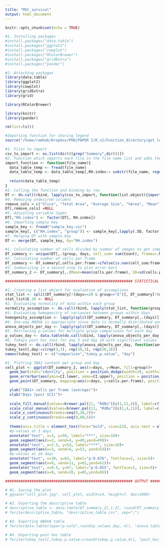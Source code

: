 ```yaml
---
title: "MSC_survival"
output: html_document
---
```


```r
knitr::opts_chunk$set(echo = TRUE)
```

```r
#1. Installing packages
#install.packages("data.table")
#install.packages("ggplot2")
#install.packages("cowplot")
#install.packages("RColorBrewer")
#install.packages("gridExtra")
#install.packages("pander")

#2. Attaching packages
library(data.table)
library(ggplot2)
library(cowplot)
library(gridExtra)
library(grid)

library(RColorBrewer)

library(knitr)
library(pander)

rm(list=ls())

#Importing function for sharing legend 
source("/home/ramhak/Dropbox/PHD/PAPER I/R_v2/Function_directory/get_legend.R")
```

```r
#1. Files to import
csv_to_import <- as.list(dir()[grep("Summary",dir())])
#2. Function which imports each file in the file name list and adds the RH.index
import_function <- function(file_name){
  data_table_temp <- fread(file_name)  
  data_table_temp <- data_table_temp[,RH.index:= substr(file_name, regexpr("RH", file_name)[1]+2,regexpr("RH", file_name)[1]+4)]
  
  return(data_table_temp)
}
#3. Calling the function and binding by row
DT <- do.call(rbind, lapply(csv_to_import, function(list.object){import_function(list.object)}))
#4. Removing undesired columns
remove_cols = c("Slice", "Total Area", "Average Size", "%Area", "Mean")
DT[,remove_cols] =NULL
#5. Adjusting variable types
DT[,"RH.index"] <- factor(DT[, RH.index])
#6. Importing sample key
sample_key <- fread("sample_key.csv")
sample_key[, c("RH.index", "group")] <- sample_key[,lapply(.SD, factor), .SDcols=c("RH.index", "group")]
#7. Merging DT with sample_key
DT <- merge(DT, sample_key, by="RH.index")
```

```r
#1. Calculating number of cells divided by number of images to get comparable measure
DT_summary <- unique(DT[,.(group, days, cell_sum= sum(Count), frames=.N), by=c("RH.index")])
#2. Calculating number of cells per frame
DT_summary <- DT_summary[,cells.per.frame:=ifelse(is.nan(cell_sum/frames), 0, cell_sum/frames)][order(group, days)]
#3. Summarizing in a second step to plot error bars 
DT_summary_2 <- DT_summary[,.(Mean=mean(cells.per.frame), SD=sd(cells.per.frame), N=.N), by=c("group", "days")][,SEMx1.96:=SD/sqrt(N)][,`:=`(CI.lower=Mean-SEMx1.96, CI.upper=Mean+SEMx1.96)]
```

```r
########################################################## STATISTICAL EVALUATION #########################################################
```

```r
#1. Creating a list object for evaluation of assumptions 
stat_list <- split(DT_summary[!(days==20 & group=="E")], DT_summary[!(days==20 & group=="E")][,.(group,days)])
stat_list$E.20 <- NULL
#2. Evaluating normality of data within each group
normality_assumption <- do.call(rbind, lapply(stat_list, function(group.day){shapiro.test(group.day[,cells.per.frame])$p.value}))
#3. Evaluating homogenitry of variances between groups within days
homogenity_assumption <- lapply(split(DT_summary, DT_summary[,.(days)]), function(day){bartlett.test(day[,cells.per.frame], day[,group])$p.value})
#4. One-way ANOVA is appropriate since data is normally distributed and variances are homogenous
anova_objects_per_day <- lapply(split(DT_summary, DT_summary[,.(days)]), function(day){aov(cells.per.frame~group, data=day)})
#5. Retrieving p-values for multiple group comparisons for each day
p_values_day <- data.table(do.call(cbind, lapply(anova_objects_per_day, function(aov.object){summary(aov.object)[[1]][1,5]})))
#6. Tukeys post hoc test for day 3 and day 10 with significant values
tukey_test <- do.call(rbind, lapply(anova_objects_per_day, function(aov.object){data.table(attr(TukeyHSD(aov.object)$group[1:3,4], "names"), TukeyHSD(aov.object)$group[1:3,4])}))
tukey_test[,day:=c(rep(3,3), rep(10,3), rep(20,3))]
names(tukey_test) <- c("comparison","tukey.p.value", "day")
```

```r
#1. Plotting IBA1 content per group and day 
cell_plot <- ggplot(DT_summary_2, aes(x=days, y=Mean, fill=group))+
  geom_bar(stat="identity", position = position_dodge(width=3), width=3, alpha=0.9)+
  geom_errorbar(aes(ymin=CI.lower, ymax=CI.upper), position = position_dodge(width=3), width=2, size=2)+
  geom_point(DT_summary, mapping=aes(x=days, y=cells.per.frame), position = position_dodge(width=3), size=3, alpha=0.9, show.legend = F)+

  ylab("IBA1+ cells per frame (average)")+
  xlab("Days (post SCI)")+
  
  scale_fill_manual(values=brewer.pal(11, "RdBu")[c(1,11,4)], label=c("Allogenic IDmBMSC (n=9)", "Syngeneic IDmBMSC (n=9)", "Injury control (n=9)"))+
  scale_color_manual(values=brewer.pal(11, "RdBu")[c(1,4,11)], label=c("Allogenic IDmBMSC (n=9)", "Syngeneic IDmBMSC (n=9)", "Injury control (n=9)"))+
  scale_x_continuous(breaks=seq(0,20,2))+
  scale_y_continuous(breaks=seq(0,60,5))+
  
  theme(axis.title = element_text(face="bold", size=22), axis.text = element_text(size=22), legend.position = "bottom", legend.justification = "center", legend.title = element_blank(), legend.text = element_text(size=20))+
  #p-values at 3 days
  annotate("text", x=3, y=50, label="***", size=10)+
  geom_segment(aes(x=2, xend=4, y=49,yend=49))+
  annotate("text", x=3.5, y=54, label="***", size=10)+
  geom_segment(aes(x=3, xend=4, y=53, yend=53))+
  #p-values at 10 days
  annotate("text", x=10, y=63, label="p:0.076", fontface=2, size=5)+
  geom_segment(aes(x=9, xend=11, y=61,yend=61))+
  annotate("text", x=9.5, y=67, label="p:0.055", fontface=2, size=5)+
  geom_segment(aes(x=9, xend=10, y=65,yend=65))
```

```r
########################################################## OUTPUT #########################################################
```

```r
# #1. Saving the plot
# ggsave("cell_plot.jpg", cell_plot, width=14, height=7, dpi=1000)

# #2. Exporting the descriptive table 
# descriptive_table <- data.table(DT_summary_2[,1:2], round(DT_summary_2[,c(3,7,8)],2))
# fwrite(descriptive_table, "descriptive_table.csv", sep=";")

# #3. Exporting ANOVA table
# fwrite(data.table(type="p-vale",round(p_values_day, 4)), "anova_table.csv", sep=";")

# #4. Exporting post hoc table
# fwrite(tukey_test[,tukey.p.value:=round(tukey.p.value,4)], "post_hoc_table.csv", sep=";")
```
